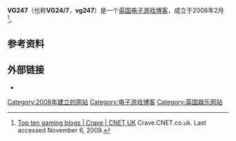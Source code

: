 {{noteTA
| G1=Games
}}
{{Infobox website
| name=VG247
| logo=VG247 logo.svg
| screenshot=
| caption=
| url={{URL|http://www.vg247.com}}
| commercial= 否
| type= 游戏新闻[[博客|博客]]
| registration=
| owner=Videogaming247
| author=Patrick Garratt<ref name="Staff">{{cite web |url=http://www.vg247.com/staff/ |title=VG247 » Staff |author=Patrick Garratt |publisher=VG247 |accessdate=2011-01-12 |archive-date=2018-11-29 |archive-url=https://web.archive.org/web/20181129162703/https://www.vg247.com/staff/ |dead-url=no }}</ref>
| revenue=
| alexa={{decreasePositive}} 5,224 ({{as of|2015|4|28|alt=2015年4月}})<ref name="alexa">{{cite web|url=http://www.alexa.com/siteinfo/vg247.com|title=Alexa Ranking|publisher=[[Alexa_Ranking|Alexa Ranking]]|accessdate=2015-04-28|archive-date=2018-12-15|archive-url=https://web.archive.org/web/20181215183907/https://www.alexa.com/siteinfo/vg247.com|dead-url=no}}</ref>
| language= 英语、意大利语
}}

'''VG247'''（也称'''VG24/7'''，'''vg247'''）是一个[[英国|英国]][[电子游戏|电子游戏]][[博客|博客]]，成立于2008年2月<ref>[http://crave.cnet.co.uk/gamesgear/top-ten-gaming-blogs-49304162/ Top ten gaming blogs | Crave | CNET UK] {{WebCite|url=https://www.webcitation.org/69XOX9exH?url=http://crave.cnet.co.uk/gamesgear/top-ten-gaming-blogs-49304162/ |date=20120730070729 |dateformat=iso }} Crave.CNET.co.uk. Last accessed November 6, 2009.</ref>。

== 参考资料 ==
{{reflist}}

== 外部链接 ==

* {{official website|http://www.vg247.com}}

{{Video Game Critics}}
{{DEFAULTSORT:VG247}}
[[Category:2008年建立的网站|Category:2008年建立的网站]]
[[Category:电子游戏博客|Category:电子游戏博客]]
[[Category:英国娱乐网站|Category:英国娱乐网站]]

{{Videogame-website-stub}}